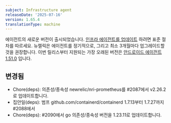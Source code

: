 ```yaml
---
subject: Infrastructure agent
releaseDate: '2025-07-16'
version: 1.65.4
translationType: machine
---
```


에이전트의 새로운 버전이 출시되었습니다. [인프라 에이전트를 업데이트](https://docs.newrelic.com/docs/infrastructure/install-configure-manage-infrastructure/update-or-uninstall/update-infrastructure-agent) 하려면 표준 절차를 따르세요. 뉴렐릭은 에이전트를 정기적으로, 그리고 최소 3개월마다 업그레이드할 것을 권장합니다. 이번 릴리스부터 지원되는 가장 오래된 버전은 [안드로이드 에이전트 1.51.0](https://docs.newrelic.com/docs/release-notes/infrastructure-release-notes/infrastructure-agent-release-notes/new-relic-infrastructure-agent-1510/) 입니다.

## 변경됨

* Chore(deps): 의존성/종속성 newrelic/nri-prometheus를 #2087에서 v2.26.2로 업데이트합니다.
* 집안일(deps): 범프 github.com/containerd/containerd 1.7.13부터 1.7.27까지 #2088에서
* Chore(deps): #2090에서 go 의존성/종속성 버전을 1.23.11로 업데이트합니다.